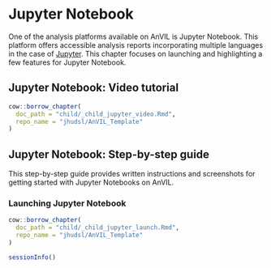# Jupyter Notebook

One of the analysis platforms available on AnVIL is Jupyter Notebook. This platform offers accessible analysis reports incorporating multiple languages in the case of [Jupyter](https://anvilproject.org/learn/interactive-analysis/getting-started-with-jupyter-notebooks). This chapter focuses on launching and highlighting a few features for Jupyter Notebook.

## Jupyter Notebook: Video tutorial

```r
cow::borrow_chapter(
  doc_path = "child/_child_jupyter_video.Rmd",
  repo_name = "jhudsl/AnVIL_Template"
)
```

## Jupyter Notebook: Step-by-step guide

This step-by-step guide provides written instructions and screenshots for getting started with Jupyter Notebooks on AnVIL.

### Launching Jupyter Notebook

```r
cow::borrow_chapter(
  doc_path = "child/_child_jupyter_launch.Rmd",
  repo_name = "jhudsl/AnVIL_Template"
)
```

```r
sessionInfo()
```

